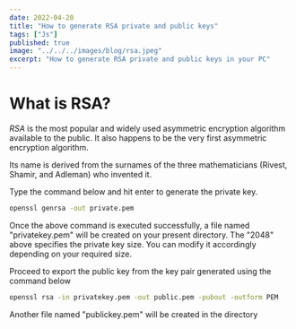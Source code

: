 ```yaml
---
date: 2022-04-20
title: "How to generate RSA private and public keys"
tags: ["Js"]
published: true
image: "../../../images/blog/rsa.jpeg"
excerpt: "How to generate RSA private and public keys in your PC"
---
```


# What is RSA?

_RSA_ is the most popular and widely used asymmetric encryption algorithm available to the public. It also happens to be the very first asymmetric encryption algorithm.

Its name is derived from the surnames of the three mathematicians (Rivest, Shamir, and Adleman) who invented it.

Type the command below and hit enter to generate the private key.

```bash
openssl genrsa -out private.pem
```

Once the above command is executed successfully, a file named "privatekey.pem" will be created on your present directory. The "2048" above specifies the private key size. You can modify it accordingly depending on your required size.

Proceed to export the public key from the key pair generated using the command below

```bash
openssl rsa -in privatekey.pem -out public.pem -pubout -outform PEM
```

Another file named "publickey.pem" will be created in the directory
